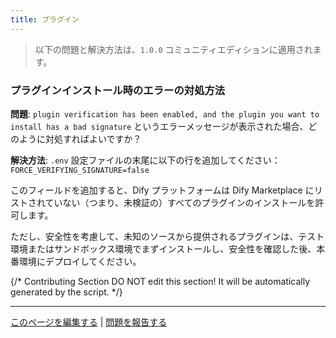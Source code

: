 ```yaml
---
title: プラグイン
---
```



> 以下の問題と解決方法は、`1.0.0` コミュニティエディションに適用されます。

### プラグインインストール時のエラーの対処方法

**問題**: `plugin verification has been enabled, and the plugin you want to install has a bad signature` というエラーメッセージが表示された場合、どのように対処すればよいですか？

**解決方法**: `.env` 設定ファイルの末尾に以下の行を追加してください：  
`FORCE_VERIFYING_SIGNATURE=false`

このフィールドを追加すると、Dify プラットフォームは Dify Marketplace にリストされていない（つまり、未検証の）すべてのプラグインのインストールを許可します。

ただし、安全性を考慮して、未知のソースから提供されるプラグインは、テスト環境またはサンドボックス環境でまずインストールし、安全性を確認した後、本番環境にデプロイしてください。

{/*
Contributing Section
DO NOT edit this section!
It will be automatically generated by the script.
*/}

---

[このページを編集する](https://github.com/langgenius/dify-docs/edit/main/ja-jp/learn-more/faq/plugins.mdx) | [問題を報告する](https://github.com/langgenius/dify-docs/issues/new?template=docs.yml)

